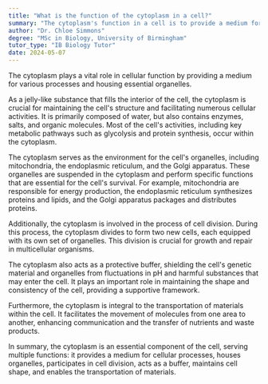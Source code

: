 ```yaml
---
title: "What is the function of the cytoplasm in a cell?"
summary: "The cytoplasm's function in a cell is to provide a medium for cellular processes and house organelles."
author: "Dr. Chloe Simmons"
degree: "MSc in Biology, University of Birmingham"
tutor_type: "IB Biology Tutor"
date: 2024-05-07
---
```


The cytoplasm plays a vital role in cellular function by providing a medium for various processes and housing essential organelles.

As a jelly-like substance that fills the interior of the cell, the cytoplasm is crucial for maintaining the cell's structure and facilitating numerous cellular activities. It is primarily composed of water, but also contains enzymes, salts, and organic molecules. Most of the cell's activities, including key metabolic pathways such as glycolysis and protein synthesis, occur within the cytoplasm.

The cytoplasm serves as the environment for the cell's organelles, including mitochondria, the endoplasmic reticulum, and the Golgi apparatus. These organelles are suspended in the cytoplasm and perform specific functions that are essential for the cell's survival. For example, mitochondria are responsible for energy production, the endoplasmic reticulum synthesizes proteins and lipids, and the Golgi apparatus packages and distributes proteins.

Additionally, the cytoplasm is involved in the process of cell division. During this process, the cytoplasm divides to form two new cells, each equipped with its own set of organelles. This division is crucial for growth and repair in multicellular organisms.

The cytoplasm also acts as a protective buffer, shielding the cell's genetic material and organelles from fluctuations in pH and harmful substances that may enter the cell. It plays an important role in maintaining the shape and consistency of the cell, providing a supportive framework.

Furthermore, the cytoplasm is integral to the transportation of materials within the cell. It facilitates the movement of molecules from one area to another, enhancing communication and the transfer of nutrients and waste products.

In summary, the cytoplasm is an essential component of the cell, serving multiple functions: it provides a medium for cellular processes, houses organelles, participates in cell division, acts as a buffer, maintains cell shape, and enables the transportation of materials.
    